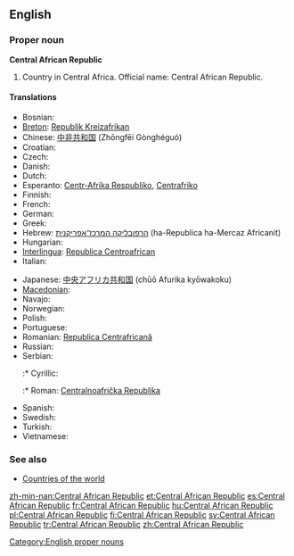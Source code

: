 ==English==

===Proper noun===
'''Central African Republic'''

# Country in Central Africa. Official name: Central African Republic.

====Translations====
{{trans-top|country in Central Africa}}
* Bosnian: {{t-|bs|Centralnoafrička Republika|f}}
* [[Breton]]: [[Republik Kreizafrikan]]
* Chinese: [[中非共和国]] (Zhōngfēi Gònghéguó)
* Croatian: {{t-|hr|Srednjoafrička Republika|f}}
* Czech: {{t-|cs|Středoafrická republika|f}}
* Danish: {{t-|da|Centralafrikanske Republik}}
* Dutch: {{t+|nl|Centraal-Afrikaanse Republiek}}
* Esperanto: [[Centr-Afrika Respubliko]], [[Centrafriko]]
* Finnish: {{t+|fi|Keski-Afrikan tasavalta}}
* French: {{t+|fr|République centrafricaine}}
* German: {{t+|de|Zentralafrikanische Republik}}
* Greek: {{t+|el|Κεντροαφρικανική Δημοκρατία|f|tr=Kentroafrikanikí Dimokratía|sc=Grek}}
* Hebrew: [[הרפובליקה המרכז־אפריקנית]] (ha-Republica ha-Mercaz Africanit)
* Hungarian: {{t+|hu|Közép-afrikai Köztársaság}}
* [[Interlingua]]: [[Republica Centroafrican]]
* Italian: {{t-|it|Repubblica Centrafricana}}
{{trans-mid}}
* Japanese: [[中央アフリカ共和国]] (chūō Afurika kyōwakoku)
* [[Macedonian]]: {{t|mk|Централноафриканска Република|f|tr=Centralnoafríkanska Repúblika|sc=Cyrl|xs=Macedonian}}
* Navajo: {{tø|nv|Łizhinii Bikéyah Beʼałnííʼ}}
* Norwegian: {{t+|no|Den sentralafrikanske republikk}}
* Polish: {{t+|pl|Republika Środkowoafrykańska}}
* Portuguese: {{t+|pt|República Centro-Africana}}
* Romanian: [[Republica Centrafricană]]
* Russian: {{t|ru|Центрально-африканская Республика|f}}
* Serbian:
*:* Cyrillic: {{t|sr|Централноафричка Република|f}}
*:* Roman: [[Centralnoafrička Republika]] {{f}}
* Spanish: {{t+|es|República Centroafricana}}
* Swedish: {{t+|sv|Centralafrikanska republiken}}
* Turkish: {{t+|tr|Orta Afrika Cumhuriyeti}}
* Vietnamese: {{t|vi|Cộng hòa Trung Phi|xs=Vietnamese}}
{{trans-bottom}}

===See also===
* [[Appendix:Countries of the world|Countries of the world]]

[[Category:English proper nouns]]

[[zh-min-nan:Central African Republic]]
[[et:Central African Republic]]
[[es:Central African Republic]]
[[fr:Central African Republic]]
[[hu:Central African Republic]]
[[pl:Central African Republic]]
[[fi:Central African Republic]]
[[sv:Central African Republic]]
[[tr:Central African Republic]]
[[zh:Central African Republic]]